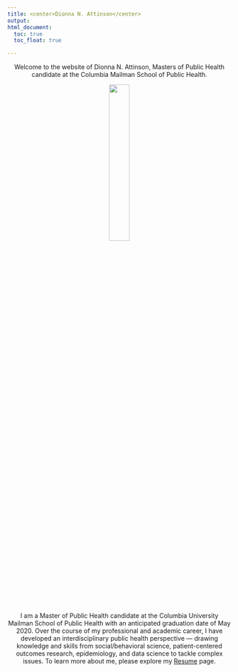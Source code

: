 ```yaml
---
title: <center>Dionna N. Attinson</center>
output: 
html_document:
  toc: true
  toc_float: true 

---
```

<center>Welcome to the website of Dionna N. Attinson, Masters of Public Health candidate at the Columbia Mailman School of Public Health. 

<img src="Attinson 2.jpg" style="width:30%">

I am a Master of Public Health candidate at the Columbia University Mailman School of Public Health with an anticipated graduation date of May 2020. Over the course of my professional and academic career, I have developed an interdisciplinary public health perspective — drawing knowledge and skills from social/behavioral science, patient-centered outcomes research, epidemiology, and data science to tackle complex issues. To learn more about me, please explore my [Resume](About.html) page. </center> 
